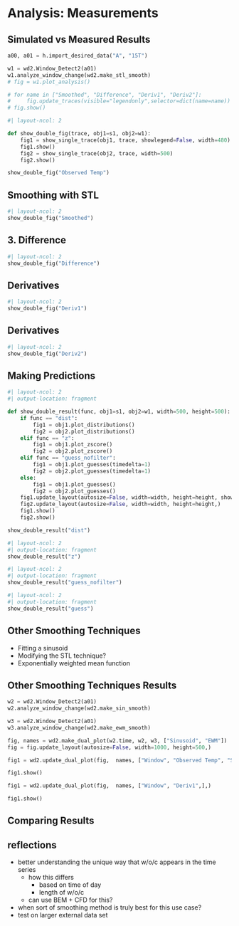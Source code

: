 # Analysis: Measurements 


## Simulated vs Measured Results 
<!-- TODO: real vs observed data   -->
```python

a00, a01 = h.import_desired_data("A", "15T")

w1 = wd2.Window_Detect2(a01)
w1.analyze_window_change(wd2.make_stl_smooth)
# fig = w1.plot_analysis()

# for name in ["Smoothed", "Difference", "Deriv1", "Deriv2"]:
#     fig.update_traces(visible="legendonly",selector=dict(name=name))
# fig.show()

```

```python
#| layout-ncol: 2

def show_double_fig(trace, obj1=s1, obj2=w1):
    fig1 = show_single_trace(obj1, trace, showlegend=False, width=480)
    fig1.show()
    fig2 = show_single_trace(obj2, trace, width=500)
    fig2.show()

show_double_fig("Observed Temp")
```

## Smoothing with STL
<!-- TODO: STL figure-->


```python
#| layout-ncol: 2
show_double_fig("Smoothed")
```

## 3. Difference
```python
#| layout-ncol: 2
show_double_fig("Difference")
```

## Derivatives 
```python
#| layout-ncol: 2
show_double_fig("Deriv1")

```

## Derivatives

```python
#| layout-ncol: 2
show_double_fig("Deriv2")

```

## Making Predictions 
::: {.r-stack}

```python
#| layout-ncol: 2
#| output-location: fragment

def show_double_result(func, obj1=s1, obj2=w1, width=500, height=500):
    if func == "dist":
        fig1 = obj1.plot_distributions()
        fig2 = obj2.plot_distributions()
    elif func == "z":
        fig1 = obj1.plot_zscore()
        fig2 = obj2.plot_zscore()
    elif func == "guess_nofilter":
        fig1 = obj1.plot_guesses(timedelta=1)
        fig2 = obj2.plot_guesses(timedelta=1)
    else:
        fig1 = obj1.plot_guesses()
        fig2 = obj2.plot_guesses()
    fig1.update_layout(autosize=False, width=width, height=height, showlegend=False)
    fig2.update_layout(autosize=False, width=width, height=height,)
    fig1.show()
    fig2.show()

show_double_result("dist")
```

::: {.fragment}
```python
#| layout-ncol: 2
#| output-location: fragment
show_double_result("z")
```
:::

::: {.fragment}
```python
#| layout-ncol: 2
#| output-location: fragment
show_double_result("guess_nofilter")
```
:::

::: {.fragment}
```python
#| layout-ncol: 2
#| output-location: fragment
show_double_result("guess")
```
:::


:::



## Other Smoothing Techniques 
- Fitting a sinusoid 
- Modifying the STL technique?
- Exponentially weighted mean function 

## Other Smoothing Techniques Results
<!-- TODO: othe rsmoothing technique figures -->

::: {.r-stack}
```python

w2 = wd2.Window_Detect2(a01)
w2.analyze_window_change(wd2.make_sin_smooth)

w3 = wd2.Window_Detect2(a01)
w3.analyze_window_change(wd2.make_ewm_smooth)

fig, names = wd2.make_dual_plot(w2.time, w2, w3, ["Sinusoid", "EWM"])
fig = fig.update_layout(autosize=False, width=1000, height=500,)

fig1 = wd2.update_dual_plot(fig,  names, ["Window", "Observed Temp", "Smoothed"],)

fig1.show()

```

::: {.fragment}
```python

fig1 = wd2.update_dual_plot(fig,  names, ["Window", "Deriv1",],)

fig1.show()
```
:::


:::


## Comparing Results 
<!-- table TODO: de raultin de roy metrics + compare to other ML methods on same data  -->


## reflections 
- better understanding the unique way that w/o/c appears in the time series
  - how this differs 
    - based on time of day 
    - length of w/o/c
  - can use BEM + CFD for this?
- when sort of smoothing method is truly best for this use case?
- test on larger external data set 
<!-- TODO: progress on cfd so far?  -->
